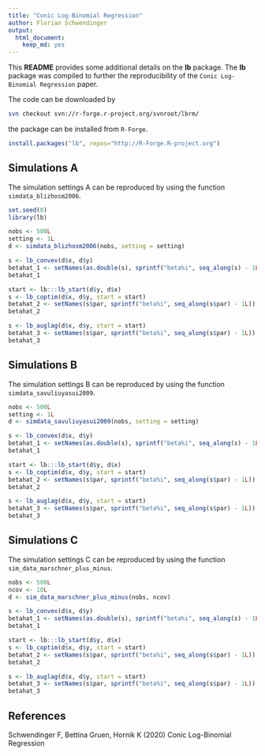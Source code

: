 ```yaml
---
title: "Conic Log-Binomial Regression"
author: Florian Schwendinger
output: 
  html_document: 
    keep_md: yes
---
```


This **README** provides some additional details on the **lb** package.
The **lb** package was compiled to further the reproducibility
of the `Conic Log-Binomial Regression` paper.

The code can be downloaded by
```bash
svn checkout svn://r-forge.r-project.org/svnroot/lbrm/
```
the package can be installed from `R-Forge`.
```r
install.packages("lb", repos="http://R-Forge.R-project.org")
```

## Simulations A
The simulation settings A can be reproduced by using the function
`simdata_blizhosm2006`.
```r
set.seed(0)
library(lb)

nobs <- 500L
setting <- 1L
d <- simdata_blizhosm2006(nobs, setting = setting)

s <- lb_convex(d$x, d$y)
betahat_1 <- setNames(as.double(s), sprintf("beta%i", seq_along(s) - 1L))
betahat_1

start <- lb:::lb_start(d$y, d$x)
s <- lb_coptim(d$x, d$y, start = start)
betahat_2 <- setNames(s$par, sprintf("beta%i", seq_along(s$par) - 1L))
betahat_2

s <- lb_auglag(d$x, d$y, start = start)
betahat_3 <- setNames(s$par, sprintf("beta%i", seq_along(s$par) - 1L))
betahat_3
```

## Simulations B
The simulation settings B can be reproduced by using the function
`simdata_savuliuyasui2009`.
```r
nobs <- 500L
setting <- 1L
d <- simdata_savuliuyasui2009(nobs, setting = setting)

s <- lb_convex(d$x, d$y)
betahat_1 <- setNames(as.double(s), sprintf("beta%i", seq_along(s) - 1L))
betahat_1

start <- lb:::lb_start(d$y, d$x)
s <- lb_coptim(d$x, d$y, start = start)
betahat_2 <- setNames(s$par, sprintf("beta%i", seq_along(s$par) - 1L))
betahat_2

s <- lb_auglag(d$x, d$y, start = start)
betahat_3 <- setNames(s$par, sprintf("beta%i", seq_along(s$par) - 1L))
betahat_3
```

## Simulations C
The simulation settings C can be reproduced by using the function
`sim_data_marschner_plus_minus`.
```r
nobs <- 500L
ncov <- 10L
d <- sim_data_marschner_plus_minus(nobs, ncov)

s <- lb_convex(d$x, d$y)
betahat_1 <- setNames(as.double(s), sprintf("beta%i", seq_along(s) - 1L))
betahat_1

start <- lb:::lb_start(d$y, d$x)
s <- lb_coptim(d$x, d$y, start = start)
betahat_2 <- setNames(s$par, sprintf("beta%i", seq_along(s$par) - 1L))
betahat_2

s <- lb_auglag(d$x, d$y, start = start)
betahat_3 <- setNames(s$par, sprintf("beta%i", seq_along(s$par) - 1L))
betahat_3
```

## References
Schwendinger F, Bettina Gruen, Hornik K (2020) Conic Log-Binomial Regression

